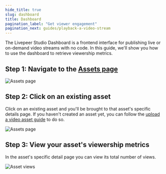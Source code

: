```yaml
---
hide_title: true
slug: dashboard
title: Dashboard
pagination_label: "Get viewer engagement"
pagination_next: guides/playback-a-video-stream
---
```



<Tabs />

The Livepeer Studio Dashboard is a frontend interface for publishing live or
on-demand video streams with no code. In this guide, we'll show you how to use
the dashboard to retrieve viewership metrics.

## Step 1: Navigate to the [Assets page](https://livepeer.studio/dashboard/assets)

![Assets page](/../static/guides/Dashboard-1.png)

## Step 2: Click on an existing asset

Click on an existing asset and you'll be brought to that asset's specific
details page. If you haven't created an asset yet, you can follow the
[upload a video asset guide](/guides/on-demand/upload-video-asset#dashboard) to
do so.

![Assets page](/../static/guides/Dashboard-4.png)

## Step 3: View your asset's viewership metrics

In the asset's specific detail page you can view its total number of views.

![Asset views](/../static/guides/Dashboard-10.png)
